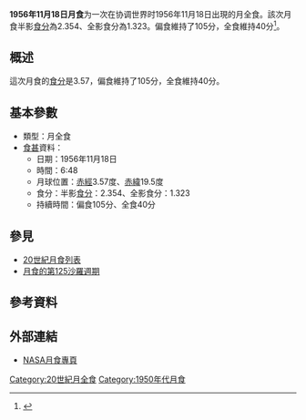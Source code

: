 {{Notability|time=2022-05-10T08:17:57+00:00}}
{{Infobox lunar eclipse
| date        = 1956年11月18日
| time        = 6:48
| nature     = 月全食
| saros       = 125
| gamma           = 0.292
| magnitude      = 半影食分：2.354<br/>全影食分：1.323
| par_duration   = 105分
| tot_duration    = 40分
| chart               = Lunar eclipse chart close-1956Nov18.png
}}
'''1956年11月18日月食'''为一次在协调世界时1956年11月18日出現的月全食。該次月食半影[[食分|食分]]為2.354、全影食分為1.323。偏食維持了105分，全食維持40分<ref name="nasa_catalog_list">{{cite web|url=http://eclipse.gsfc.nasa.gov/LEcat/LE1901-2000.html|title=Lunar Eclipses: 1901 to 2000|language=en|publisher=[[NASA|NASA]]|archiveurl=https://web.archive.org/web/20080331031357/http://eclipse.gsfc.nasa.gov/LEcat/LE1901-2000.html|archivedate=2008-03-31|deadurl=yes|accessdate=2016-09-10}}</ref>。

== 概述 ==
這次月食的[[食分|食分]]是3.57，偏食維持了105分，全食維持40分。

== 基本參數 ==
{{NoteUTC}}
* 類型：月全食
*[[食甚|食甚]]資料：
** 日期：1956年11月18日
** 時間：6:48
** 月球位置：[[赤經|赤經]]3.57度、[[赤緯|赤緯]]19.5度
** 食分：半影[[食分|食分]]：2.354、全影食分：1.323
** 持續時間：偏食105分、全食40分

== 參見 ==
{{portal box|天文學}}
* [[20世紀月食列表|20世紀月食列表]]
* [[月食的第125沙羅週期|月食的第125沙羅週期]]

== 參考資料 ==
{{reflist}}

== 外部連結 ==
* [http://eclipse.gsfc.nasa.gov/lunar.html NASA月食專頁]{{Wayback|url=http://eclipse.gsfc.nasa.gov/lunar.html |date=20181231235927 }}{{en icon}}
{{Lunar-eclipse-stub}}
{{月食}}

[[Category:20世紀月全食|Category:20世紀月全食]]
[[Category:1950年代月食|Category:1950年代月食]]